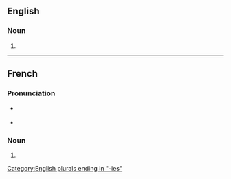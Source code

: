 ==English==

===Noun===
{{head|en|noun form}}

# {{plural of|en|hypocrisy}}

[[Category:English plurals ending in "-ies"]]

----

==French==

===Pronunciation===
* {{fr-muteh}} {{fr-IPA}}
* {{homophones|fr|hypocrisie}}

===Noun===
{{head|fr|noun form|g=f}}

# {{plural of|fr|hypocrisie}}